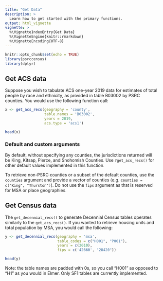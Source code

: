 ```yaml
---
title: "Get Data"
description: >
  Learn how to get started with the primary functions.
output: html_vignette
vignette: >
  %\VignetteIndexEntry{Get Data}
  %\VignetteEngine{knitr::rmarkdown}
  %\VignetteEncoding{UTF-8}
---
```


```r
knitr::opts_chunk$set(echo = TRUE)
library(psrccensus)
library(dplyr)
```

## Get ACS data

Suppose you wish to tabulate ACS one-year 2019 data for estimates of total people by race and ethnicity, as provided in table B03002 by PSRC counties. You would use the following function call:

```r
x <- get_acs_recs(geography = 'county',
                  table.names = 'B03002',
                  years = 2019,
                  acs.type = 'acs1')

head(x)

```

### Default and custom arguments

By default, without specifying any counties, the jurisdictions returned will be King, Kitsap, Pierce, and Snohomish Counties. Use `?get_acs_recs()` for other default values implemented in this function.

To retrieve non-PSRC counties or a subset of the default counties, use the `counties` argument and provide a vector of counties (e.g. `counties = c("King", "Thurston")`). Do not use the `fips` argument as that is reserved for MSA or place geographies.

## Get Census data

The `get_decennial_recs()` to generate Decennial Census tables operates similarly to the `get_acs_recs()`. If you wanted to retrieve housing units and total population by MSA, you would call the following:

```r
y <- get_decennial_recs(geography = 'msa',
                        table_codes = c("H001", "P001"),
                        years = c(2010),
                        fips = c('42660', "28420"))

head(y)

```

Note: the table names are padded with 0s, so you call "H001" as opposed to "H1" as you would in Elmer. Only SF1 tables are currently implemented.
